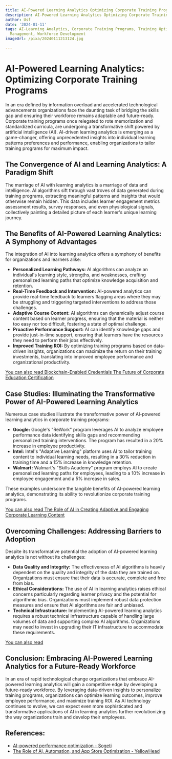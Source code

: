 ```yaml
---
title: AI-Powered Learning Analytics Optimizing Corporate Training Programs
description: AI-Powered Learning Analytics Optimizing Corporate Training Programs
author: Usf
date: '2024-01-11'
tags: AI-Learning Analytics, Corporate Training Programs, Training Optimization, Training
  Management, Workforce Development
imageUrl: /pixa/20240111213124.jpg

---
```

# AI-Powered Learning Analytics: Optimizing Corporate Training Programs

In an era defined  by information overload and accelerated technological advancements organizations face the daunting task of bridging the skills gap and ensuring their workforce remains adaptable and  future-ready. Corporate training programs once relegated to rote memorization and standardized curricula, are undergoing a transformative  shift  powered by artificial intelligence (AI). AI-driven learning analytics is emerging as a game-changer, offering unprecedented insights into individual learning  patterns preferences and performance, enabling organizations to tailor  training programs for maximum impact.

## The Convergence of AI and Learning Analytics: A Paradigm Shift

The marriage of AI with  learning analytics  is a marriage of data and intelligence. AI  algorithms sift  through vast troves of data generated during training programs, extracting meaningful patterns and  insights that would otherwise remain hidden. This data includes learner engagement  metrics assessment results, survey responses, and even physiological signals,  collectively painting  a detailed picture of each learner's unique learning journey.

## The Benefits of AI-Powered Learning Analytics: A Symphony of Advantages

The integration of AI into learning analytics offers a symphony of  benefits  for organizations and learners alike:

* **Personalized Learning Pathways:** AI algorithms can analyze an individual's learning  style, strengths, and  weaknesses, crafting personalized learning paths that optimize knowledge acquisition and retention.
* **Real-Time Feedback and Intervention:** AI-powered analytics can provide real-time feedback to learners flagging areas where they may  be struggling and triggering targeted interventions  to address those challenges.
*  **Adaptive Course Content:** AI algorithms can dynamically adjust course content based on learner progress, ensuring that the material  is neither too easy nor too difficult, fostering a state of optimal challenge.
* **Proactive Performance Support:** AI  can identify knowledge gaps and provide just-in-time support, ensuring that learners have the resources  they need to perform their jobs effectively.
*  **Improved Training  ROI:** By optimizing training programs based  on data-driven insights, organizations can maximize the return on their training investments, translating into  improved employee  performance and organizational productivity.

[You can  also read Blockchain-Enabled Credentials The Future of Corporate Education Certification](Blockchain-Enabled%20Credentials%20The%20Future%20of%20Corporate%20Education%20Certification)


## Case Studies: Illuminating  the Transformative Power of  AI-Powered Learning  Analytics

Numerous case studies illustrate  the transformative power of AI-powered learning analytics in corporate training  programs:

* **Google:**  Google's "ReWork" program leverages AI to analyze employee performance data  identifying skills gaps and recommending personalized  training interventions. The program has resulted in a 20% increase in employee productivity.
*  **Intel:** Intel's  "Adaptive Learning" platform uses AI to tailor training content  to individual learning needs, resulting in a 30% reduction in  training time and a 15% increase in knowledge retention.
* **Walmart:**  Walmart's "Skills Academy" program employs AI to create personalized learning paths for employees, leading to a 10% increase in employee engagement and a 5% increase in sales.

These examples underscore the tangible benefits of AI-powered  learning analytics, demonstrating its  ability to revolutionize corporate training programs.

[You can also read The Role  of  AI in Creating Adaptive and Engaging Corporate Learning Content](The%20Role%20of%20AI%20in%20Creating%20Adaptive%20and%20Engaging%20Corporate%20Learning%20Content)


## Overcoming  Challenges: Addressing Barriers to Adoption

Despite  its transformative potential the  adoption of AI-powered learning analytics is not without its challenges:

* **Data Quality and Integrity:** The effectiveness of AI algorithms is heavily dependent on the quality and integrity of the data they are trained on. Organizations must ensure that their data is accurate, complete and  free from bias.
* **Ethical Considerations:**  The use of AI in learning analytics raises ethical concerns particularly regarding learner privacy and the potential for algorithmic  bias. Organizations must implement robust data protection measures and ensure that AI algorithms are fair and unbiased.
* **Technical Infrastructure:** Implementing  AI-powered  learning analytics  requires a robust technical infrastructure  capable of handling large volumes of data  and supporting complex AI algorithms. Organizations may need to  invest in upgrading their IT infrastructure  to accommodate these requirements.

[You can also read ]()


## Conclusion: Embracing AI-Powered Learning Analytics for a  Future-Ready  Workforce

In an era of rapid technological change organizations that embrace AI-powered  learning analytics will gain a competitive edge by developing a  future-ready workforce. By leveraging data-driven insights to personalize training programs, organizations can optimize learning outcomes, improve employee performance, and maximize training ROI. As AI  technology continues to evolve, we can  expect even more sophisticated and transformative applications of  AI in learning analytics further revolutionizing the  way organizations train and develop their employees.

## References:
- [AI-powered performance optimization - Sogeti](https://www.sogeti.com/ai-for-qe/section-6-perform/chapter-2/)
- [The Role of AI, Automation, and App Store Optimization - YellowHead](https://www.yellowhead.com/blog/lead-generation-and-ai/)
